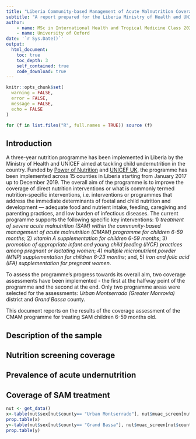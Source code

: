 ```yaml
---
title: "Liberia Community-based Management of Acute Malnutrition Coverage Assessment"
subtitle: "A report prepared for the Liberia Ministry of Health and UNICEF Liberia"
author: 
    - name: MSc in International Health and Tropical Medicine Class 2023
    - name: University of Oxford
date: '`r Sys.Date()`'
output: 
  html_document:
    toc: true
    toc_depth: 3
    self_contained: true
    code_download: true
---
```


```r
knitr::opts_chunk$set(
  warning = FALSE,
  error = FALSE,
  message = FALSE,
  echo = FALSE
)

for (f in list.files("R", full.names = TRUE)) source (f)
```

## Introduction

A three-year nutrition programme has been implemented in Liberia by the Ministry of Health and UNICEF aimed at tackling child undernutrition in the country. Funded by [Power of Nutrition](http://www.powerofnutrition.org) and [UNICEF UK](https://www.unicef.org.uk), the programme has been implemented across 15 counties in Liberia starting from January 2017 up to December 2019. The overall aim of the programme is to improve the coverage of direct nutrition interventions or what is commonly termed nutrition-specific interventions, i.e. interventions or programmes that address the immediate determinants of foetal and child nutrition and development — adequate food and nutrient intake, feeding, caregiving and parenting practices, and low burden of infectious diseases. The current programme supports the following specific key interventions: 1) *treatment of severe acute malnutrition (SAM) within the community-based management of acute malnutrition (CMAM) programme for children 6-59 months*; 2) *vitamin A supplementation for children 6-59 months*; 3) *promotion of appropriate infant and young child feeding (IYCF) practices among pregnant or lactating women*; 4) *multiple micronutrient powder (MNP) supplementation for children 6-23 months*; and, 5) *iron and folic acid (IFA) supplementation for pregnant women*.

To assess the programme's progress towards its overall aim, two coverage assessments have been implemented - the first at the halfway point of the programme and the second at the end. Only two programme areas were selected for the assessments: *Urban Montserrado (Greater Monrovia)* district and *Grand Bassa* county.

This document reports on the results of the coverage assessment of the CMAM programme for treating SAM children 6-59 months old.

## Description of the sample
<!--- INSERT TEXT AND LITERATE CODE BELOW THIS LINE --->





## Nutrition screening coverage
<!--- INSERT TEXT AND LITERATE CODE BELOW THIS LINE --->





## Prevalence of acute undernutrition
<!--- INSERT TEXT AND LITERATE CODE BELOW THIS LINE --->





## Coverage of SAM treatment
<!--- INSERT TEXT AND LITERATE CODE BELOW THIS LINE --->


```r
nut <- get_data()
x<-table(nut$sex[nut$county== "Urban Montserrado"], nut$muac_screen[nut$county== "Urban Montserrado"], nut$survey_round[nut$county== "Urban Montserrado"], useNA = "ifany")
prop.table(x)
y<-table(nut$sex[nut$county== "Grand Bassa"], nut$muac_screen[nut$county== "Grand Bassa"], nut$survey_round[nut$county== "Grand Bassa"], useNA = "ifany")
prop.table(y)
```
